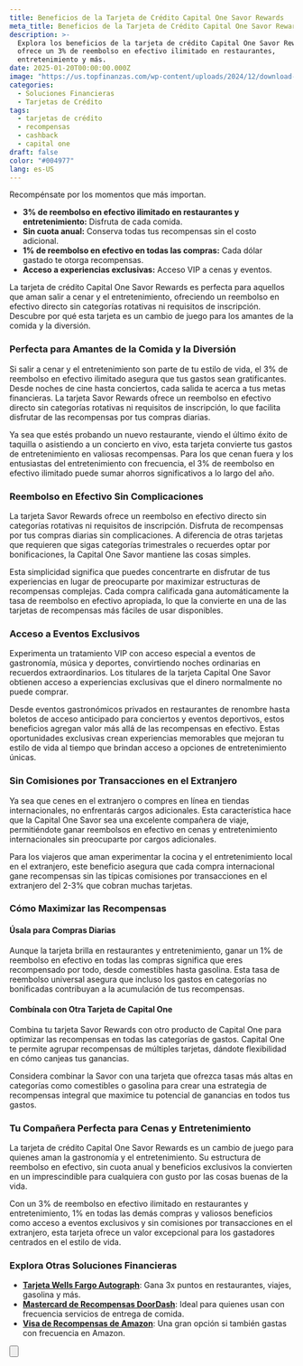 ```yaml
---
title: Beneficios de la Tarjeta de Crédito Capital One Savor Rewards
meta_title: Beneficios de la Tarjeta de Crédito Capital One Savor Rewards
description: >-
  Explora los beneficios de la tarjeta de crédito Capital One Savor Rewards, que
  ofrece un 3% de reembolso en efectivo ilimitado en restaurantes,
  entretenimiento y más.
date: 2025-01-20T00:00:00.000Z
image: "https://us.topfinanzas.com/wp-content/uploads/2024/12/download-14-1.webp"
categories:
  - Soluciones Financieras
  - Tarjetas de Crédito
tags:
  - tarjetas de crédito
  - recompensas
  - cashback
  - capital one
draft: false
color: "#004977"
lang: es-US
---
```


Recompénsate por los momentos que más importan.

- **3% de reembolso en efectivo ilimitado en restaurantes y entretenimiento:** Disfruta de cada comida.
- **Sin cuota anual:** Conserva todas tus recompensas sin el costo adicional.
- **1% de reembolso en efectivo en todas las compras:** Cada dólar gastado te otorga recompensas.
- **Acceso a experiencias exclusivas:** Acceso VIP a cenas y eventos.

La tarjeta de crédito Capital One Savor Rewards es perfecta para aquellos que aman salir a cenar y el entretenimiento, ofreciendo un reembolso en efectivo directo sin categorías rotativas ni requisitos de inscripción. Descubre por qué esta tarjeta es un cambio de juego para los amantes de la comida y la diversión.

### Perfecta para Amantes de la Comida y la Diversión

Si salir a cenar y el entretenimiento son parte de tu estilo de vida, el 3% de reembolso en efectivo ilimitado asegura que tus gastos sean gratificantes. Desde noches de cine hasta conciertos, cada salida te acerca a tus metas financieras. La tarjeta Savor Rewards ofrece un reembolso en efectivo directo sin categorías rotativas ni requisitos de inscripción, lo que facilita disfrutar de las recompensas por tus compras diarias.

Ya sea que estés probando un nuevo restaurante, viendo el último éxito de taquilla o asistiendo a un concierto en vivo, esta tarjeta convierte tus gastos de entretenimiento en valiosas recompensas. Para los que cenan fuera y los entusiastas del entretenimiento con frecuencia, el 3% de reembolso en efectivo ilimitado puede sumar ahorros significativos a lo largo del año.

### Reembolso en Efectivo Sin Complicaciones

La tarjeta Savor Rewards ofrece un reembolso en efectivo directo sin categorías rotativas ni requisitos de inscripción. Disfruta de recompensas por tus compras diarias sin complicaciones. A diferencia de otras tarjetas que requieren que sigas categorías trimestrales o recuerdes optar por bonificaciones, la Capital One Savor mantiene las cosas simples.

Esta simplicidad significa que puedes concentrarte en disfrutar de tus experiencias en lugar de preocuparte por maximizar estructuras de recompensas complejas. Cada compra calificada gana automáticamente la tasa de reembolso en efectivo apropiada, lo que la convierte en una de las tarjetas de recompensas más fáciles de usar disponibles.

### Acceso a Eventos Exclusivos

Experimenta un tratamiento VIP con acceso especial a eventos de gastronomía, música y deportes, convirtiendo noches ordinarias en recuerdos extraordinarios. Los titulares de la tarjeta Capital One Savor obtienen acceso a experiencias exclusivas que el dinero normalmente no puede comprar.

Desde eventos gastronómicos privados en restaurantes de renombre hasta boletos de acceso anticipado para conciertos y eventos deportivos, estos beneficios agregan valor más allá de las recompensas en efectivo. Estas oportunidades exclusivas crean experiencias memorables que mejoran tu estilo de vida al tiempo que brindan acceso a opciones de entretenimiento únicas.

### Sin Comisiones por Transacciones en el Extranjero

Ya sea que cenes en el extranjero o compres en línea en tiendas internacionales, no enfrentarás cargos adicionales. Esta característica hace que la Capital One Savor sea una excelente compañera de viaje, permitiéndote ganar reembolsos en efectivo en cenas y entretenimiento internacionales sin preocuparte por cargos adicionales.

Para los viajeros que aman experimentar la cocina y el entretenimiento local en el extranjero, este beneficio asegura que cada compra internacional gane recompensas sin las típicas comisiones por transacciones en el extranjero del 2-3% que cobran muchas tarjetas.

### Cómo Maximizar las Recompensas

#### Úsala para Compras Diarias

Aunque la tarjeta brilla en restaurantes y entretenimiento, ganar un 1% de reembolso en efectivo en todas las compras significa que eres recompensado por todo, desde comestibles hasta gasolina. Esta tasa de reembolso universal asegura que incluso los gastos en categorías no bonificadas contribuyan a la acumulación de tus recompensas.

#### Combínala con Otra Tarjeta de Capital One

Combina tu tarjeta Savor Rewards con otro producto de Capital One para optimizar las recompensas en todas las categorías de gastos. Capital One te permite agrupar recompensas de múltiples tarjetas, dándote flexibilidad en cómo canjeas tus ganancias.

Considera combinar la Savor con una tarjeta que ofrezca tasas más altas en categorías como comestibles o gasolina para crear una estrategia de recompensas integral que maximice tu potencial de ganancias en todos tus gastos.

### Tu Compañera Perfecta para Cenas y Entretenimiento

La tarjeta de crédito Capital One Savor Rewards es un cambio de juego para quienes aman la gastronomía y el entretenimiento. Su estructura de reembolso en efectivo, sin cuota anual y beneficios exclusivos la convierten en un imprescindible para cualquiera con gusto por las cosas buenas de la vida.

Con un 3% de reembolso en efectivo ilimitado en restaurantes y entretenimiento, 1% en todas las demás compras y valiosos beneficios como acceso a eventos exclusivos y sin comisiones por transacciones en el extranjero, esta tarjeta ofrece un valor excepcional para los gastadores centrados en el estilo de vida.

<AdZone id="us_site_4" />

### Explora Otras Soluciones Financieras

- [**Tarjeta Wells Fargo Autograph**](/soluciones-financieras/discover-the-wells-fargo-autograph-card-benefits): Gana 3x puntos en restaurantes, viajes, gasolina y más.
- [**Mastercard de Recompensas DoorDash**](/soluciones-financieras/doordash-rewards-mastercard-benefits-maximize-your-food-savings): Ideal para quienes usan con frecuencia servicios de entrega de comida.
- [**Visa de Recompensas de Amazon**](/soluciones-financieras/desbloquea-los-beneficios-de-la-tarjeta-de-credito-amazon-rewards-visa): Una gran opción si también gastas con frecuencia en Amazon.

<Button
  label="Ver Requisitos"
  link="/soluciones-financieras/capital-one-savor-rewards-credit-card-requirements"
/>

